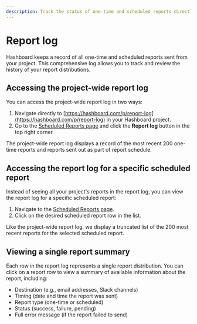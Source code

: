 ```yaml
---
description: Track the status of one-time and scheduled reports directly within Hashboard
---
```


# Report log

Hashboard keeps a record of all one-time and scheduled reports sent from your project. This comprehensive log allows you to track and review the history of your report distributions.

## Accessing the project-wide report log

You can access the project-wide report log in two ways:

1. Navigate directly to [https://hashboard.com/p/report-log](https://hashboard.com/p/report-log) in your Hashboard project.
2. Go to the [Scheduled Reports page](https://hashboard.com/app/p/scheduled-reports) and click the **Report log** button in the top right corner.

The project-wide report log displays a record of the most recent 200 one-time reports and reports sent out as part of report schedule.

## Accessing the report log for a specific scheduled report

Instead of seeing all your project's reports in the report log, you can view the report log for a specific scheduled report:

1. Navigate to the [Scheduled Reports page](https://hashboard.com/app/p/scheduled-reports).
2. Click on the desired scheduled report row in the list.

Like the project-wide report log, we display a truncated list of the 200 most recent reports for the selected scheduled report.

## Viewing a single report summary

Each row in the report log represents a single report distribution. You can click on a report row to view a summary of available information about the report, including:

- Destination (e.g., email addresses, Slack channels)
- Timing (date and time the report was sent)
- Report type (one-time or scheduled)
- Status (success, failure, pending)
- Full error message (if the report failed to send)
